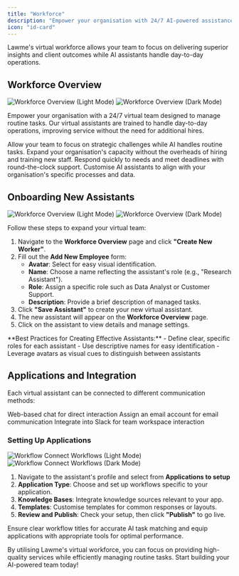 ```yaml
---
title: "Workforce"
description: "Empower your organisation with 24/7 AI-powered assistance for routine tasks"
icon: "id-card"
---
```


<Note>
  Lawme's virtual workforce allows your team to focus on delivering superior insights and client outcomes while AI assistants handle day-to-day operations.
</Note>

## Workforce Overview

<Frame>
  <img src="../assets/workforce_assistant_light.gif" alt="Workforce Overview (Light Mode)" className="block dark:hidden" />
  <img src="../assets/workforce_assistant_dark.gif" alt="Workforce Overview (Dark Mode)" className="hidden dark:block" />
</Frame>

Empower your organisation with a 24/7 virtual team designed to manage routine tasks. Our virtual assistants are trained to handle day-to-day operations, improving service without the need for additional hires.

<CardGroup cols={2}>
  <Card title="Free Up Your Team" icon="user-tie">
    Allow your team to focus on strategic challenges while AI handles routine tasks.
  </Card>
  <Card title="Cost-Effective Scaling" icon="chart-line">
    Expand your organisation's capacity without the overheads of hiring and training new staff.
  </Card>
  <Card title="24/7 Availability" icon="clock">
    Respond quickly to needs and meet deadlines with round-the-clock support.
  </Card>
  <Card title="Tailored Assistance" icon="sliders">
    Customise AI assistants to align with your organisation's specific processes and data.
  </Card>
</CardGroup>

## Onboarding New Assistants

<Frame>
  <img src="../assets/workforce_overview.gif" alt="Workforce Overview (Light Mode)" className="block dark:hidden" />
  <img src="../assets/workforce_new_employee_dark.gif" alt="Workforce Overview (Dark Mode)" className="hidden dark:block" />
</Frame>

Follow these steps to expand your virtual team:

1. Navigate to the **Workforce Overview** page and click **"Create New Worker"**.
2. Fill out the **Add New Employee** form:
   - **Avatar**: Select for easy visual identification.
   - **Name**: Choose a name reflecting the assistant's role (e.g., "Research Assistant").
   - **Role**: Assign a specific role such as Data Analyst or Customer Support.
   - **Description**: Provide a brief description of managed tasks.
3. Click **"Save Assistant"** to create your new virtual assistant.
4. The new assistant will appear on the **Workforce Overview** page.
5. Click on the assistant to view details and manage settings.

<Tip>
  **Best Practices for Creating Effective Assistants:**
  - Define clear, specific roles for each assistant
  - Use descriptive names for easy identification
  - Leverage avatars as visual cues to distinguish between assistants
</Tip>

## Applications and Integration

Each virtual assistant can be connected to different communication methods:

<CardGroup cols={2}>
  <Card title="Chat Assistant" icon="comments">
    Web-based chat for direct interaction
  </Card>
  <Card title="Email Integration" icon="envelope">
    Assign an email account for email communication
  </Card>
  <Card title="Slack Bot" icon="slack">
    Integrate into Slack for team workspace interaction
  </Card>
</CardGroup>

### Setting Up Applications

<Frame>
  <img src="../assets/workforce_add_application.gif" alt="Workflow Connect Workflows (Light Mode)" className="block dark:hidden" />
  <img src="../assets/workforce_new_apps_dark.gif" alt="Workflow Connect Workflows (Dark Mode)" className="hidden dark:block" />
</Frame>

1. Navigate to the assistant's profile and select from **Applications to setup**
2. **Application Type**: Choose and set up workflows specific to your application.
3. **Knowledge Bases**: Integrate knowledge sources relevant to your app.
4. **Templates**: Customise templates for common responses or layouts.
5. **Review and Publish**: Check your setup, then click **"Publish"** to go live.

<Warning>
  Ensure clear workflow titles for accurate AI task matching and equip applications with appropriate tools for optimal performance.
</Warning>

By utilising Lawme's virtual workforce, you can focus on providing high-quality services while efficiently managing routine tasks. Start building your AI-powered team today!